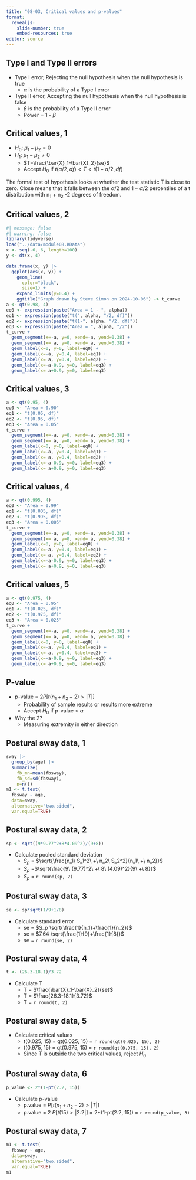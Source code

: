 ```yaml
---
title: "08-03, Critical values and p-values"
format: 
  revealjs:
    slide-number: true
    embed-resources: true
editor: source
---
```


## Type I and Type II errors

-   Type I error, Rejecting the null hypothesis when the null hypothesis is true
    -   $\alpha$ is the probability of a Type I error
-   Type II error, Accepting the null hypothesis when the null hypothesis is false
    -   $\beta$ is the probability of a Type II error
    -   Power = 1 - $\beta$

## Critical values, 1

-   $H_0:\ \mu_1 - \mu_2 = 0$
-   $H_1:\ \mu_1 - \mu_2 \ne 0$
    -   $T=\frac{\bar{X}_1-\bar{X}_2}{se}$
    -   Accept $H_0$ if $t(\alpha/2, df) < T < t(1-\alpha/2, df)$

:::notes
The formal test of hypothesis looks at whether the test statistic T is close to zero. Close means that it falls between the $\alpha/2$ and $1-\alpha/2$ percentiles of a t distribution with n~1~ + n~2~ -2 degrees of freedom.
:::
  
## Critical values, 2

```r
#| message: false
#| warning: false
library(tidyverse)
load("../data/module08.RData")
x <- seq(-6, 6, length=100)
y <- dt(x, 4)

data.frame(x, y) |>
  ggplot(aes(x, y)) + 
    geom_line(
      color="black",
      size=1) +
    expand_limits(y=0.4) +
    ggtitle("Graph drawn by Steve Simon on 2024-10-06") -> t_curve
a <- qt(0.98, 4)
eq0 <- expression(paste("Area = 1 - ", alpha))
eq1 <- expression(paste("t(", alpha, "/2, df)"))
eq2 <- expression(paste("t(1-", alpha, "/2, df)"))
eq3 <- expression(paste("Area = ", alpha, "/2"))
t_curve +
  geom_segment(x=-a, y=0, xend=-a, yend=0.38) +
  geom_segment(x= a, y=0, xend= a, yend=0.38) +
  geom_label(x=0, y=0, label=eq0) +
  geom_label(x=-a, y=0.4, label=eq1) +
  geom_label(x= a, y=0.4, label=eq2) +
  geom_label(x=-a-0.9, y=0, label=eq3) +
  geom_label(x= a+0.9, y=0, label=eq3)
```

## Critical values, 3

```r
a <- qt(0.95, 4)
eq0 <- "Area = 0.90"
eq1 <- "t(0.05, df)"
eq2 <- "t(0.95, df)"
eq3 <- "Area = 0.05"
t_curve +
  geom_segment(x=-a, y=0, xend=-a, yend=0.38) +
  geom_segment(x= a, y=0, xend= a, yend=0.38) +
  geom_label(x=0, y=0, label=eq0) +
  geom_label(x=-a, y=0.4, label=eq1) +
  geom_label(x= a, y=0.4, label=eq2) +
  geom_label(x=-a-0.9, y=0, label=eq3) +
  geom_label(x= a+0.9, y=0, label=eq3)
```

## Critical values, 4

```r
a <- qt(0.995, 4)
eq0 <- "Area = 0.99"
eq1 <- "t(0.005, df)"
eq2 <- "t(0.995, df)"
eq3 <- "Area = 0.005"
t_curve +
  geom_segment(x=-a, y=0, xend=-a, yend=0.38) +
  geom_segment(x= a, y=0, xend= a, yend=0.38) +
  geom_label(x=0, y=0, label=eq0) +
  geom_label(x=-a, y=0.4, label=eq1) +
  geom_label(x= a, y=0.4, label=eq2) +
  geom_label(x=-a-0.9, y=0, label=eq3) +
  geom_label(x= a+0.9, y=0, label=eq3)
```

## Critical values, 5

```r
a <- qt(0.975, 4)
eq0 <- "Area = 0.95"
eq1 <- "t(0.025, df)"
eq2 <- "t(0.975, df)"
eq3 <- "Area = 0.025"
t_curve +
  geom_segment(x=-a, y=0, xend=-a, yend=0.38) +
  geom_segment(x= a, y=0, xend= a, yend=0.38) +
  geom_label(x=0, y=0, label=eq0) +
  geom_label(x=-a, y=0.4, label=eq1) +
  geom_label(x= a, y=0.4, label=eq2) +
  geom_label(x=-a-0.9, y=0, label=eq3) +
  geom_label(x= a+0.9, y=0, label=eq3)
```

## P-value

-   p-value = $2 P[t(n_1+n_2-2) > |T|]$
    -   Probability of sample results or results more extreme
    -   Accept $H_0$ if p-value > $\alpha$
-   Why the 2?
    -   Measuring extremity in either direction
    
## Postural sway data, 1

```r
sway |>
  group_by(age) |>
  summarize(
    fb_mn=mean(fbsway),
    fb_sd=sd(fbsway),
    n=n())
m1 <- t.test(
  fbsway ~ age, 
  data=sway,
  alternative="two.sided",
  var.equal=TRUE)
```

## Postural sway data, 2

```r
sp <- sqrt((9*9.77^2+8*4.09^2)/(9+8))
```

-   Calculate pooled standard deviation
    -   $S_p$ = $\sqrt{\frac{n_1\ S_1^2\ +\ n_2\ S_2^2}{n_1\ +\ n_2}}$
    -   $S_p$ =$\sqrt{\frac{9\ (9.77)^2\ +\ 8\ (4.09)^2}{9\ +\ 8}}$
    -   $S_p$ = `r round(sp, 2)`


## Postural sway data, 3

```r
se <- sp*sqrt(1/9+1/8)
```

-   Calculate standard error
    -   se = $S_p \sqrt{\frac{1}{n_1}+\frac{1}{n_2}}$
    -   se = $7.64 \sqrt{\frac{1}{9}+\frac{1}{8}}$
    -   se = `r round(se, 2)`

## Postural sway data, 4

```r
t <- (26.3-18.1)/3.72
```

-   Calculate T
    -   T = $\frac{\bar{X}_1-\bar{X}_2}{se}$
    -   T = $\frac{26.3-18.1}{3.72}$
    -   T = `r round(t, 2)`

## Postural sway data, 5

-   Calculate critical values
    -    t(0.025, 15) = qt(0.025, 15) = `r round(qt(0.025, 15), 2)`
    -    t(0.975, 15) = qt(0.975, 15) = `r round(qt(0.975, 15), 2)`    
    -    Since T is outside the two critical values, reject $H_0$
    
## Postural sway data, 6

```r
p_value <- 2*(1-pt(2.2, 15))
```

-   Calculate p-value
    -    p.value = $P[t(n_1+n_2-2) > |T|]$
    -    p.value = $2\ P[t(15) > |2.2|]$ = 2*(1-pt(2.2, 15)) = `r round(p_value, 3)`
    
## Postural sway data, 7

```r
m1 <- t.test(
  fbsway ~ age, 
  data=sway,
  alternative="two.sided",
  var.equal=TRUE)
m1
```